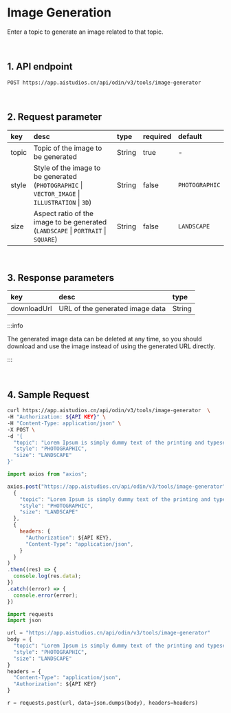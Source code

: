# Image Generation

Enter a topic to generate an image related to that topic.

<br/>

## 1. API endpoint

```
POST https://app.aistudios.cn/api/odin/v3/tools/image-generator
```

<br/>

## 2. Request parameter

|key|desc|type|required|default|
|:---|:---|:---|:---|:---|
|topic|Topic of the image to be generated|String|true|-|
|style|Style of the image to be generated<br />(`PHOTOGRAPHIC` \| `VECTOR_IMAGE` \| `ILLUSTRATION` \| `3D`)|String|false|`PHOTOGRAPHIC`|
|size|Aspect ratio of the image to be generated<br />(`LANDSCAPE` \| `PORTRAIT` \| `SQUARE`)|String|false|`LANDSCAPE`|

<br/>

## 3. Response parameters

|key|desc|type|
|:---|:---|:---|
|downloadUrl|URL of the generated image data|String|

:::info

The generated image data can be deleted at any time, so you should download and use the image instead of using the generated URL directly.

:::

<br/>

## 4. Sample Request


<Tabs>
<TabItem value="curl" label="cURL">

```bash
curl https://app.aistudios.cn/api/odin/v3/tools/image-generator  \
-H "Authorization: ${API KEY}" \
-H "Content-Type: application/json" \
-X POST \
-d '{
  "topic": "Lorem Ipsum is simply dummy text of the printing and typesetting industry.\nLorem Ipsum has been the industrys standard dummy text ever since the 1500s, when an unknown printer took a galley of type and scrambled it to make a type specimen book.",
  "style": "PHOTOGRAPHIC",
  "size": "LANDSCAPE"
}'
```

</TabItem>
<TabItem value="js" label="Node.js">

```js
import axios from "axios";

axios.post("https://app.aistudios.cn/api/odin/v3/tools/image-generator", 
  {
    "topic": "Lorem Ipsum is simply dummy text of the printing and typesetting industry.\nLorem Ipsum has been the industrys standard dummy text ever since the 1500s, when an unknown printer took a galley of type and scrambled it to make a type specimen book.",
    "style": "PHOTOGRAPHIC",
    "size": "LANDSCAPE"
  }, 
  {
    headers: {
      "Authorization": ${API KEY},
      "Content-Type": "application/json",
    }
  }
)
.then((res) => {
  console.log(res.data);
})
.catch((error) => {
  console.error(error);
})
```

</TabItem>
<TabItem value="py" label="Python">

```py
import requests
import json

url = "https://app.aistudios.cn/api/odin/v3/tools/image-generator"
body = {
  "topic": "Lorem Ipsum is simply dummy text of the printing and typesetting industry.\nLorem Ipsum has been the industrys standard dummy text ever since the 1500s, when an unknown printer took a galley of type and scrambled it to make a type specimen book.",
  "style": "PHOTOGRAPHIC",
  "size": "LANDSCAPE"
}
headers = {
  "Content-Type": "application/json",
  "Authorization": ${API KEY}
}

r = requests.post(url, data=json.dumps(body), headers=headers)
```

</TabItem>
</Tabs>
